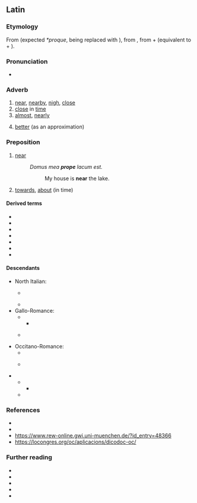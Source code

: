 ==Latin==

===Etymology===
From {{bor|la|osc|-}} (expected ''*proque'', {{m|la|-que}} being replaced with {{cog|osc|-𐌐𐌄}}), from {{der|la|ine-pro|*prokʷe}}, from {{m|ine-pro|*per-|*pro-}} + {{m|ine-pro|*-kʷe}} (equivalent to {{m|la|pro}} + {{m|la|-que}}).

===Pronunciation===
* {{la-IPA}}

===Adverb===
{{la-adv|prope|propius|proximē|sup2=proxumus}}

# [[near]], [[nearby]], [[nigh]], [[close]]
# [[close]] in [[time]]
# [[almost]], [[nearly]]
#: {{syn|la|paene|fermē|ferē|iū̆xtā}}
# [[better]] (as an approximation)

===Preposition===
{{la-prep|accusative}}

# [[near]]
#: ''Domus mea '''prope''' lacum est.''
#:: My house is '''near''' the lake.
# {{lb|la|figuratively}} [[towards]], [[about]] (in time)

====Derived terms====
{{col-top|2}}
* {{l|la|*adprope}}
* {{l|la|propiō}}
* {{l|la|propior}}
* {{l|la|proximus}}
* {{l|la|propinquus}}
* {{l|la|propitius}}
* {{l|la|propter}}
{{col-bottom}}

====Descendants====
{{top2}}
* North Italian:
** {{desc|pms|preuv|pré}} {{q|Piverone}}
** {{desc|lmo|preuf}}
* Gallo-Romance:
** {{desc|fro|prof|pruf|preu|pruef}}
*** {{desc|roa-oit|pruovo|bor=1}}
** {{desc|nrf|promais que|der=1}} {{q|the "pro-" part}}
* Occitano-Romance:
** {{desc|ca|prop}}
** {{desc|oc|prop}} {{desc|oc|prèp|der=1|nolb=1|qq=influenced by [[près]]}}
* {{desc|der=1|VL.|*propeānus}}
** {{desc|fro|prochain}}
*** {{desc|fr|prochain}}
** {{desc|sc|probianu}}
{{bottom}}

===References===
* {{R:roa:AIS|accanto|353}}
* {{R:ine:IEW|vol=III|page=815}}
* https://www.rew-online.gwi.uni-muenchen.de/?id_entry=48366
* https://locongres.org/oc/aplicacions/dicodoc-oc/

===Further reading===
* {{R:L&S}}
* {{R:Elementary Lewis}}
* {{R:du Cange}}
* {{R:Gaffiot}}
* {{R:M&A}}